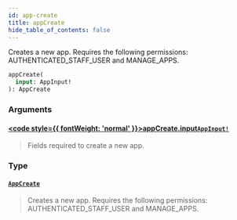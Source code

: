 ```yaml
---
id: app-create
title: appCreate
hide_table_of_contents: false
---
```








Creates a new app. Requires the following permissions: AUTHENTICATED_STAFF_USER and MANAGE_APPS.

```graphql
appCreate(
  input: AppInput!
): AppCreate
```


### Arguments

#### [<code style={{ fontWeight: 'normal' }}>appCreate.<b>input</b></code>](#)<Bullet />[`AppInput!`](../../../developer/api-reference/inputs/app-input) <Badge class="secondary" text="non-null"/> <Badge class="secondary" text="input"/>
> Fields required to create a new app.
> 

### Type

#### [`AppCreate`](../../../developer/api-reference/objects/app-create) <Badge class="secondary" text="object"/>
> Creates a new app. Requires the following permissions: AUTHENTICATED_STAFF_USER and MANAGE_APPS.
> 





